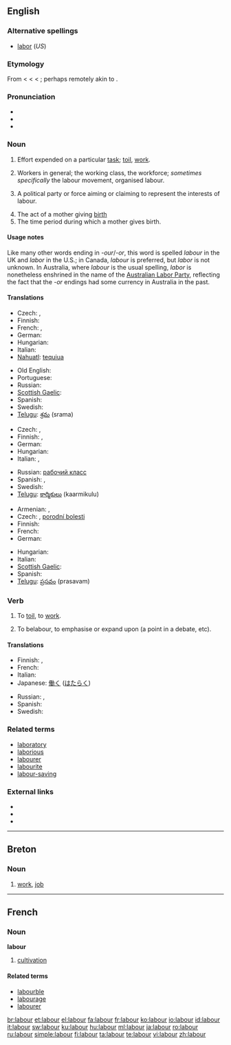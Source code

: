 {{wikipedia|dab=labour}}
{{also|Labour}}
==English==

===Alternative spellings===
* [[labor]] (''US'')

===Etymology===
From {{etyl|enm}} {{term|labouren|lang=enm}} < {{etyl|fro}} {{term|laborer|lang=fro}} < {{etyl|la}} {{term|laborare|lang=la||(intransitive) to labor, strive, exert onself, suffer, be in distress, (transitive) to work out, elaborate}} < {{term|labor|lang=la||labor, toil, work, exertion}}; perhaps remotely akin to {{term|robur||strength|lang=la}}.

===Pronunciation===
* {{IPA|/leɪbə/}}
* {{audio|en-uk-labour.ogg|Audio (UK)}}
* {{rhymes|eɪbə(r)}}

===Noun===
{{en-noun|s|-}} {{British|Canadian}}

# Effort expended on a particular [[task]]; [[toil]], [[work]].
# {{uncountable}} Workers in general; the working class, the workforce; ''sometimes specifically'' the labour movement, organised labour.
# {{uncountable}} A political party or force aiming or claiming to represent the interests of labour.
# The act of a mother giving [[birth]]
# The time period during which a mother gives birth.

====Usage notes====
Like many other words ending in ''-our''/''-or'', this word is spelled ''labour'' in the UK and ''labor'' in the U.S.; in Canada, ''labour'' is preferred, but ''labor'' is not unknown.  In Australia, where ''labour'' is the usual spelling, ''labor'' is nonetheless enshrined in the name of the [[w:Australian Labor Party|Australian Labor Party]], reflecting the fact that the ''-or'' endings had some currency in Australia in the past.

====Translations====
{{trans-top|work}}
* Czech: {{t+|cs|práce|f}}, {{t-|cs|námaha|f}}
* Finnish: {{t-|fi|aherrus}}
* French: {{t+|fr|ouvrage|m}}, {{t+|fr|travail|m}}
* German: {{t+|de|Arbeit|f}}
* Hungarian: {{t+|hu|munka}}
* Italian: {{t+|it|lavoro|m}}
* [[Nahuatl]]: [[tequiua]]
{{trans-mid}}
* Old English: {{t-|ang|earfeþe|xs=Old English}}
* Portuguese: {{t+|pt|trabalho}}
* Russian: {{t|ru|труд|m}}
* [[Scottish Gaelic]]: {{t-|gd|saothair|f|xs=Scottish Gaelic}}
* Spanish: {{t+|es|trabajo}}
* Swedish: {{t+|sv|arbete}}
* [[Telugu]]: [[శ్రమ]] (srama)
{{trans-bottom}}

{{trans-top|workers}}
* Czech: {{t-|cs|dělnictvo|n}}, {{t-|cs|pracovní síly}}
* Finnish: {{t-|fi|työläiset}}, {{t-|fi|työvoima}}
* German: {{t+|de|Arbeiter|m|p}}
* Hungarian: {{t|hu|munkásság}}
* Italian: {{t+|it|lavoratori|m|p}}, {{t-|it|lavoranti|m|f|p}}
{{trans-mid}}
* Russian: [[рабочий класс]] {{m}}
* Spanish: {{t-|es|campesinos}}, {{t-|es|trabajadores}}
* Swedish: {{t+|sv|arbetskraft}}
* [[Telugu]]: [[కార్మికులు]] (kaarmikulu)
{{trans-bottom}}

{{trans-top|giving birth}}
* Armenian: {{t|hy|ծննդաբերություն|tr=çnndaberut’yun|xs=Armenian}},  {{t-|hy|երկունք|tr=erkunk’|xs=Armenian}}
* Czech: {{t-|cs|porod|m}}, [[porodní bolesti]]
* Finnish: {{t-|fi|synnytys}}
* French: {{t+|fr|accouchement|m}}
* German: {{t+|de|gebären}}
{{trans-mid}}
* Hungarian: {{t+|hu|szülés}}
* Italian: {{t+|it|parto|m}}
* [[Scottish Gaelic]]: {{t-|gd|saothair|f|xs=Scottish Gaelic}}
* Spanish: {{t-|es|parto|m}}
* [[Telugu]]: [[ప్రసవం]] (prasavam)
{{trans-bottom}}

===Verb===
{{en-verb}}

# {{intransitive}} To [[toil]], to [[work]].
# {{transitive}} To belabour, to emphasise or expand upon (a point in a debate, etc).

====Translations====
{{trans-top|to work}}
* Finnish: {{t+|fi|raataa}}, {{t+|fi|ahertaa}}
* French: {{t+|fr|travailler}}
* Italian: {{t+|it|lavorare}}
* Japanese: [[働く]] ([[はたらく]])
{{trans-mid}}
* Russian: {{t|ru|трудиться}}, {{t|ru|работать}}
* Spanish: {{t+|es|trabajar}}
* Swedish: {{t+|sv|arbeta}}
{{trans-bottom}}

===Related terms===
* [[laboratory]]
* [[laborious]]
* [[labourer]]
* [[labourite]]
* [[labour-saving]]

===External links===
* {{R:Webster 1913}}
* {{R:Century 1911}}
* {{R:OneLook}}

----

==Breton==

===Noun===
{{infl|br|noun}}

# [[work]], [[job]]

----

==French==

===Noun===
'''labour''' {{m}}

# [[cultivation]]

====Related terms====
* [[labourble]]
* [[labourage]]
* [[labourer]]

[[br:labour]]
[[et:labour]]
[[el:labour]]
[[fa:labour]]
[[fr:labour]]
[[ko:labour]]
[[io:labour]]
[[id:labour]]
[[it:labour]]
[[sw:labour]]
[[ku:labour]]
[[hu:labour]]
[[ml:labour]]
[[ja:labour]]
[[ro:labour]]
[[ru:labour]]
[[simple:labour]]
[[fi:labour]]
[[ta:labour]]
[[te:labour]]
[[vi:labour]]
[[zh:labour]]